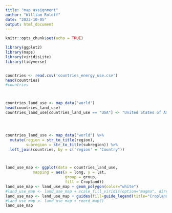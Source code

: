 ```yaml
---
title: "map assignment"
author: "William Roloff"
date: "2022-10-05"
output: html_document
---
```


```r
knitr::opts_chunk$set(echo = TRUE)
```

```r

library(ggplot2)
library(maps)
library(viridisLite)
library(tidyverse)


countries <- read.csv('countries_energy_use.csv')
head(countries)
#countries



countries_land_use <- map_data('world')
head(countries_land_use)
countries_land_use[countries_land_use == "USA"] <- "United States of America"




countries_land_use <- map_data("world") %>%
  mutate(region = str_to_title(region),
         subregion = str_to_title(subregion)) %>%
  left_join(countries, by = c('region' = "Country"))



land_use_map <- ggplot(data = countries_land_use,
            mapping = aes(x = long, y = lat,
                          group = group, 
                          fill = Cropland))
land_use_map <- land_use_map + geom_polygon(color="white")
#land_use_map <- land_use_map + scale_fill_viridis(option="magma", direction=-1)
land_use_map <- land_use_map + guides(fill=guide_legend(title="Cropland Productivity"))
#land_use_map <- land_use_map + coord_map()
land_use_map

```

